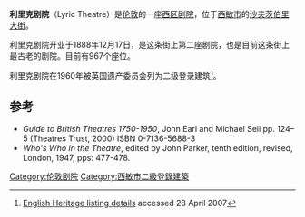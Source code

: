{{Infobox Theatre
|name           = 利里克剧院
|image          = LyricLondon.JPG
|caption        = 
|address        = [[西敏市|西敏市]][[沙夫茨伯里大街|沙夫茨伯里大街]]
|city           = 伦敦
|designation    = 二级登录建筑
|latitude       = 51.511111
|longitude      = -0.133889
|architect      = Charles J. Phipps
|owner          = 
|capacity       = 967
|type           = [[西区剧院|西区剧院]]
|opened         = 1888年12月17日
|production     = ''Thriller – Live''
|currentuse     = 
|website        = www.nimaxtheatres.com/nimax/lyric
}}
'''利里克剧院'''（Lyric Theatre）是[[伦敦|伦敦]]的一座[[西区剧院|西区剧院]]，位于[[西敏市|西敏市]]的[[沙夫茨伯里大街|沙夫茨伯里大街]]。

利里克剧院开业于1888年12月17日，是这条街上第二座剧院，也是目前这条街上最古老的剧院。目前有967个座位。

利里克剧院在1960年被英国遗产委员会列为二级登录建筑<ref>[http://www.imagesofengland.org.uk/details/default.aspx?pid=2&id=427103 English Heritage listing details] {{Wayback|url=http://www.imagesofengland.org.uk/details/default.aspx?pid=2&id=427103 |date=20141006111532 }} accessed 28 April 2007</ref>。

==参考==
{{Reflist}}
* ''Guide to British Theatres 1750-1950'', John Earl and Michael Sell pp. 124–5 (Theatres Trust, 2000) ISBN 0-7136-5688-3
* ''Who's Who in the Theatre'', edited by John Parker, tenth edition, revised, London, 1947, pps: 477-478.
[[Category:伦敦剧院|Category:伦敦剧院]]
[[Category:西敏市二級登錄建築|Category:西敏市二級登錄建築]]